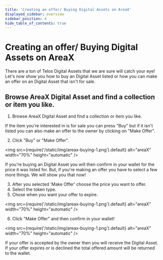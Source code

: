 ```yaml
---
title: 'Creating an offer/ Buying Digital Assets on AreaX'
displayed_sidebar: overview
sidebar_position: 4
hide_table_of_contents: true
---
```


# Creating an offer/ Buying Digital Assets on AreaX

There are a ton of Telos Digital Assets that we are sure will catch your eye! Let's now show you how to buy an Digital Asset listed or how you can make an offer on an Digital Asset that isn't for sale.

## Browse AreaX Digital Asset and find a collection or item you like.

1. Browse AreaX Digital Asset and find a collection or item you like.

If the item you're interested in is for sale you can press "Buy" but if it isn't listed you can also make an offer to the owner by clicking on "Make Offer".

2. Click "Buy" or "Make Offer".

<img
  src={require('/static/img/areax-buying-1.png').default}
  alt="areaX"
  width="70%"
  height="automatic"
/>

If you&#39;re buying an Digital Asset you will then confirm in your wallet for the price it was listed for. But, if you&#39;re making an offer you have to select a few more things. We will show you that now!

3. After you selected &#39;Make Offer&#39; choose the price you want to offer.
4. Select the token type.
5. Chose when you want your offer to expire.

<img
  src={require('/static/img/areax-buying-1.png').default}
  alt="areaX"
  width="70%"
  height="automatic"
/>

6. Click "Make Offer" and then confirm in your wallet!

<img
  src={require('/static/img/areax-buying-1.png').default}
  alt="areaX"
  width="70%"
  height="automatic"
/>

If your offer is accepted by the owner then you will receive the Digital Asset. If your offer expires or is declined the total offered amount will be returned to the wallet. 
